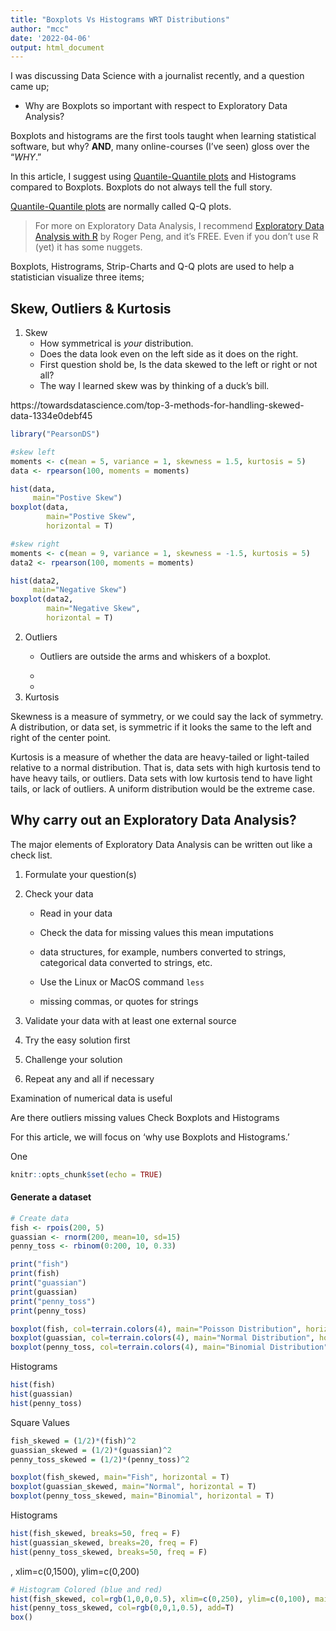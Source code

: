 ```yaml
---
title: "Boxplots Vs Histograms WRT Distributions"
author: "mcc"
date: '2022-04-06'
output: html_document
---
```


I was discussing Data Science with a journalist recently, and a question came up;

-   Why are Boxplots so important with respect to Exploratory Data Analysis?

Boxplots and histograms are the first tools taught when learning statistical software, but why? **AND**, many online-courses (I've seen) gloss over the "*WHY*."

In this article, I suggest using [Quantile-Quantile plots](https://en.wikipedia.org/wiki/Q%E2%80%93Q_plot) and Histograms compared to Boxplots. Boxplots do not always tell the full story.

[Quantile-Quantile plots](https://en.wikipedia.org/wiki/Q%E2%80%93Q_plot) are normally called Q-Q plots.

> For more on Exploratory Data Analysis, I recommend [Exploratory Data Analysis with R](https://leanpub.com/exdata) by Roger Peng, and it's FREE. Even if you don't use R (yet) it has some nuggets.

Boxplots, Histrograms, Strip-Charts and Q-Q plots are used to help a statistician visualize three items;

## Skew, Outliers & Kurtosis

1.  Skew
    -   How symmetrical is *your* distribution.
    -   Does the data look even on the left side as it does on the right.
    -   First question shold be, Is the data skewed to the left or right or not all?
    -   The way I learned skew was by thinking of a duck's bill.
    
https://towardsdatascience.com/top-3-methods-for-handling-skewed-data-1334e0debf45
```r
library("PearsonDS")

#skew left
moments <- c(mean = 5, variance = 1, skewness = 1.5, kurtosis = 5)
data <- rpearson(100, moments = moments)

hist(data, 
     main="Postive Skew")
boxplot(data, 
        main="Postive Skew",
        horizontal = T)

#skew right
moments <- c(mean = 9, variance = 1, skewness = -1.5, kurtosis = 5)
data2 <- rpearson(100, moments = moments)

hist(data2, 
     main="Negative Skew")
boxplot(data2, 
        main="Negative Skew",
        horizontal = T)
```
    
    
2.  Outliers
    -   Outliers are outside the arms and whiskers of a boxplot.

    -   

    -   
3.  Kurtosis

Skewness is a measure of symmetry, or we could say the lack of symmetry. A distribution, or data set, is symmetric if it looks the same to the left and right of the center point.

Kurtosis is a measure of whether the data are heavy-tailed or light-tailed relative to a normal distribution. That is, data sets with high kurtosis tend to have heavy tails, or outliers. Data sets with low kurtosis tend to have light tails, or lack of outliers. A uniform distribution would be the extreme case.

## Why carry out an Exploratory Data Analysis?

The major elements of Exploratory Data Analysis can be written out like a check list.

1.  Formulate your question(s)

2.  Check your data

    -   Read in your data

    -   Check the data for missing values this mean imputations

    -   data structures, for example, numbers converted to strings, categorical data converted to strings, etc.

    -   Use the Linux or MacOS command `less`

    -   missing commas, or quotes for strings

3.  Validate your data with at least one external source

4.  Try the easy solution first

5.  Challenge your solution

6.  Repeat any and all if necessary

Examination of numerical data is useful

Are there outliers missing values Check Boxplots and Histograms

For this article, we will focus on 'why use Boxplots and Histograms.'

One

```r
knitr::opts_chunk$set(echo = TRUE)
```

#### Generate a dataset

```r
# Create data
fish <- rpois(200, 5)
guassian <- rnorm(200, mean=10, sd=15)
penny_toss <- rbinom(0:200, 10, 0.33)

print("fish")
print(fish)
print("guassian")
print(guassian)
print("penny_toss")
print(penny_toss)
```

```r
boxplot(fish, col=terrain.colors(4), main="Poisson Distribution", horizontal = T)
boxplot(guassian, col=terrain.colors(4), main="Normal Distribution", horizontal = T)
boxplot(penny_toss, col=terrain.colors(4), main="Binomial Distribution", horizontal = T)
```

Histograms

```r
hist(fish)
hist(guassian)
hist(penny_toss)
```

Square Values

```r
fish_skewed = (1/2)*(fish)^2
guassian_skewed = (1/2)*(guassian)^2
penny_toss_skewed = (1/2)*(penny_toss)^2

boxplot(fish_skewed, main="Fish", horizontal = T)
boxplot(guassian_skewed, main="Normal", horizontal = T)
boxplot(penny_toss_skewed, main="Binomial", horizontal = T)
```

Histograms

```r
hist(fish_skewed, breaks=50, freq = F)
hist(guassian_skewed, breaks=20, freq = F)
hist(penny_toss_skewed, breaks=50, freq = F)
```

, xlim=c(0,1500), ylim=c(0,200)

```r
# Histogram Colored (blue and red)
hist(fish_skewed, col=rgb(1,0,0,0.5), xlim=c(0,250), ylim=c(0,100), main="Overlapping Histogram", xlab="Variable")
hist(penny_toss_skewed, col=rgb(0,0,1,0.5), add=T)
box()
```
